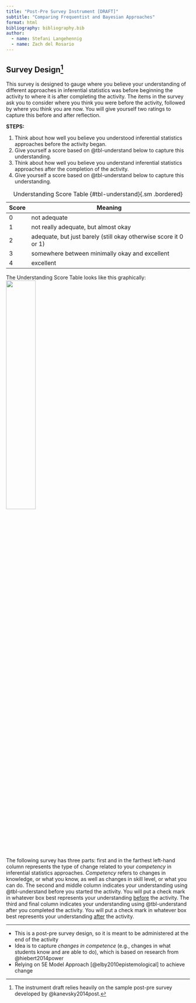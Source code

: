 ```yaml
---
title: "Post-Pre Survey Instrument [DRAFT]"
subtitle: "Comparing Frequentist and Bayesian Approaches"
format: html
bibliography: bibliography.bib
author: 
  - name: Stefani Langehennig
  - name: Zach del Rosario
---
```


## Survey Design^[The instrument draft relies heavily on the sample post-pre survey developed by @kanevsky2014post.]

This survey is designed to gauge where you believe your understanding of different approaches in inferential statistics was before beginning the activity to where it is after completing the activity. The items in the survey ask you to consider where you think you were before the activity, followed by where you think you are now. You will give yourself two ratings to capture this before and after reflection.

**STEPS:**

1. Think about how well you believe you understood inferential statistics approaches before the activity began.
2. Give yourself a score based on @tbl-understand below to capture this understanding.
3. Think about how well you believe you understand inferential statistics approaches after the completion of the activity. 
4. Give yourself a score based on @tbl-understand below to capture this understanding. 

| Score | Meaning | 
|-------------|----------|
| 0 | not adequate |
| 1 | not really adequate, but almost okay |
| 2 | adequate, but just barely (still okay otherwise score it 0 or 1) |
| 3 | somewhere between minimally okay and excellent
| 4 | excellent


: Understanding Score Table {#tbl-understand}{.sm .bordered}

The Understanding Score Table looks like this graphically:
![](05-survey-understand-table.PNG){fig-align="center" width=40%}


The following survey has three parts: first and in the farthest left-hand column represents the type of change related to your _competency_ in inferential statistics approaches. _Competency_ refers to changes in knowledge, or what you know, as well as changes in skill level, or what you can do. The second and middle column indicates your understanding using @tbl-understand before you started the activity. You will put a check mark in whatever box best represents your understanding <ins>before</ins> the activity. The third and final column indicates your understanding using @tbl-understand after you completed the activity. You will put a check mark in whatever box best represents your understanding <ins>after</ins> the activity.



---

<!-- solution-begin  -->

- This is a post-pre survey design, so it is meant to be administered at the end of the activity
- Idea is to capture _changes in competence_ (e.g., changes in what students know and are able to do), which is based on research from @hiebert2014power
- Relying on 5E Model Approach [@elby2010epistemological] to achieve change

<!-- solution-end  -->

